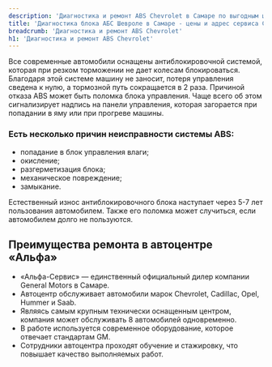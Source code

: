 ```yaml
---
description: 'Диагностика и ремонт ABS Chevrolet в Самаре по выгодным ценам в сертифицированном сервисе Шевроле.'
title: 'Диагностика блока АБС Шевроле в Самаре - цены и адрес сервиса Chevrolet'
breadcrumb: 'Диагностика и ремонт ABS Chevrolet'
h1: 'Диагностика и ремонт ABS Chevrolet'
---
```

<p>
	 Все современные автомобили оснащены антиблокировочной системой, которая при резком торможении не дает колесам блокироваться. Благодаря этой системе машину не заносит, потеря управления сведена к нулю, а тормозной путь сокращается в 2 раза. Причиной отказа ABS может быть поломка блока управления. Чаще всего об этом сигнализирует надпись на панели управления, которая загорается при попадании в яму или при прогреве машины.&nbsp;
</p>
<h3>Есть несколько причин неисправности системы ABS:</h3>
<ul>
	<li>попадание в блок управления влаги;</li>
	<li>окисление;</li>
	<li>разгерметизация блока;</li>
	<li>механическое повреждение;</li>
	<li>замыкание.</li>
</ul>
<p>
	 Естественный износ антиблокировочного блока наступает через 5-7 лет пользования автомобилем. Также его поломка может случиться, если автомобилем долго не пользуются.&nbsp;
</p>
<h2>Преимущества ремонта в автоцентре «Альфа»</h2>
<ul>
	<li>«Альфа-Сервис» — единственный официальный дилер компании General Motors в Самаре.&nbsp;</li>
	<li>Автоцентр обслуживает автомобили марок Chevrolet, Cadillac, Opel, Hummer и Saab.&nbsp;</li>
	<li>Являясь самым крупным технически оснащенным центром, компания может обслуживать 8 автомобилей одновременно.&nbsp;</li>
	<li>В работе используется современное оборудование, которое отвечает стандартам GM.&nbsp;</li>
	<li>Сотрудники автоцентра проходят обучение и стажировку, что повышает качество выполняемых работ.</li>
</ul>